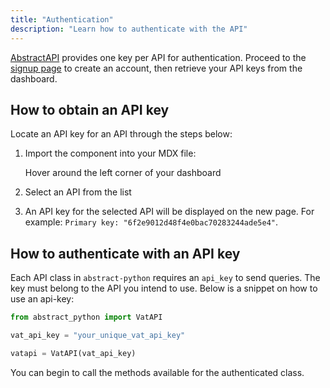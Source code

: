 ```yaml
---
title: "Authentication"
description: "Learn how to authenticate with the API"
---
```



[AbstractAPI](https://www.abstractapi.com/) provides one key per API for authentication. Proceed to the [signup page](https://app.abstractapi.com/users/signup) to create an account, then retrieve your API keys from the dashboard.

## How to obtain an API key

Locate an API key for an API through the steps below:

<Steps>

1. Import the component into your MDX file:

   Hover around the left corner of your dashboard

2. Select an API from the list

3. An API key for the selected API will be displayed on the new page. For example: `Primary key: "6f2e9012d48f4e0bac70283244ade5e4"`.

</Steps>

## How to authenticate with an API key

Each API class in `abstract-python` requires an `api_key` to send queries. The key must belong to
the API you intend to use. Below is a snippet on how to use an api-key:

```python
from abstract_python import VatAPI

vat_api_key = "your_unique_vat_api_key"

vatapi = VatAPI(vat_api_key)
```

You can begin to call the methods available for the authenticated class.
